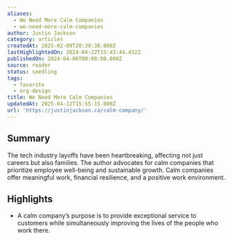 ```yaml
---
aliases:
  - We Need More Calm Companies
  - we-need-more-calm-companies
author: Justin Jackson
category: articles
createdAt: 2025-02-09T20:38:38.000Z
lastHighlightedOn: 2024-04-22T15:43:44.432Z
publishedOn: 2024-04-06T00:00:00.000Z
source: reader
status: seedling
tags:
  - favorite
  - org-design
title: We Need More Calm Companies
updatedAt: 2025-04-12T15:55:15.000Z
url: 'https://justinjackson.ca/calm-company/'
---
```

## Summary

The tech industry layoffs have been heartbreaking, affecting not just careers but also families. The author advocates for calm companies that prioritize employee well-being and sustainable growth. Calm companies offer meaningful work, financial resilience, and a positive work environment.

## Highlights

- A calm company’s purpose is to provide exceptional service to customers while simultaneously improving the lives of the people who work there.
